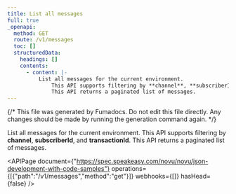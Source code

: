 ```yaml
---
title: List all messages
full: true
_openapi:
  method: GET
  route: /v1/messages
  toc: []
  structuredData:
    headings: []
    contents:
      - content: |-
          List all messages for the current environment. 
              This API supports filtering by **channel**, **subscriberId**, and **transactionId**. 
              This API returns a paginated list of messages.
---
```


{/* This file was generated by Fumadocs. Do not edit this file directly. Any changes should be made by running the generation command again. */}

List all messages for the current environment. 
    This API supports filtering by **channel**, **subscriberId**, and **transactionId**. 
    This API returns a paginated list of messages.

<APIPage document={"https://spec.speakeasy.com/novu/novu/json-development-with-code-samples"} operations={[{"path":"/v1/messages","method":"get"}]} webhooks={[]} hasHead={false} />
